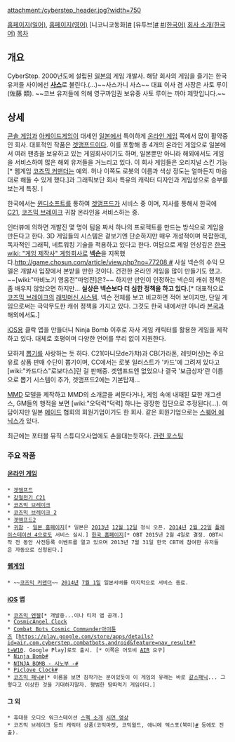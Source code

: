 attachment:/cyberstep_header.jpg?width=750

[http://secure.cyberstep.jp/ 홈페이지(일어)], [http://www.cyberstep.com/ 홈페이지(영어)]
[니코니코동화][http://ch.nicovideo.jp/channel/ch281 #]
[유투브][http://www.youtube.com/user/CosmicBreakCyberStep #] [https://www.youtube.com/user/CyberStepKR/videos #(한국어)]
[http://www.cyberstep.com/company/profile_kr.html 회사 소개(한국어)]
[[목차]]
== 개요 ==
CyberStep. 2000년도에 설립된 [[일본]]의 게임 개발사. 해당 회사의 게임을 즐기는 한국유저들 사이에선 '''[[사스]]'''로 불린다.(...)~~사스가니 사스~~
대표 이사 겸 사장은 사토 루이(佐藤 類). ~~코브 유저들에 의해 영구까임권 보유중 사토 루이는 까야 제맛입니다.~~

== 상세 ==
[[콘솔 게임]]과 [[아케이드]]게임이 대세인 [[일본]]에서 특이하게 [[온라인 게임]] 쪽에서 많이 활약중인 회사.
대표적인 작품은 [[겟앰프드]]이다. 이를 포함해 총 4개의 온라인 게임으로 일본에서 여러 팬층을 보유하고 있는 게임회사이기도 하며, 일본뿐만 아니라 해외에서도 게임을 서비스하여 많은 해외 유저들을 거느리고 있다. 이 회사 게임들은 오리지널 스킨 기능[* 웹게임 [[코즈믹 커맨더]]는 예외. 허나 이쪽도 로봇의 이름과 색상 정도는 얼마든지 마음대로 해둘 수 있게 했다.]과 그래픽보단 회사 특유의 캐릭터 디자인과 게임성으로 승부를 보는게 특징.ㅣ

한국에서는 [[윈디소프트]]를 통하여 [[겟앰프드]]가 서비스 중 이며, 지사를 통해서 한국에 [[C21]], [[코즈믹 브레이크]] 귀참 온라인을 서비스하는 중.

인터뷰에 의하면 개발진 몇 명이 팀을 짜서 하나의 프로젝트를 만드는 방식으로 게임을 만든다고 한다. 3D 게임들의 시스템은 겉보기엔 단순하지만 매우 개성적이며 복잡한데, 독자적인 그래픽, 네트워킹 기술을 적용하고 있다고 한다. 여담으로 제일 인상깊은 [[한국]] [[wiki: "게임 제작사" 게임회사]]로 '''[[넥슨]]'''을 지목했다.[[http://game.chosun.com/article/view.php?no=77208 #]] 사실 넥슨의 수익 모델은 개발사 입장에서 본받을 만한 것이다. 건전한 온라인 게임을 많이 만들기도 했고. ~~[wiki:"마비노기 영웅전"마엉전]은?~~ 하지만 만인이 인정하는 넥슨의 캐쉬 정책은 좀 배우지 않았으면 하지만… '''실상은 넥슨보다 더 심한 정책을 하고 있다.'''[* 대표적으로 [[코즈믹 브레이크]]의 [[가챠|래빗머신 시스템]]. 넥슨 전체를 보고 비교하면 적어 보이지만, 단일 게임으로써는 극악무도한 캐쉬 정책을 가지고 있다. 그것도 한국 내에서만 아니라 [[일본|본국]]과 해외에서도.]

[[iOS]]용 클락 앱을 만들더니 Ninja Bomb 이후로 자사 게임 캐릭터를 활용한 게임을 제작하고 있다. 대체로 호평이며 다양한 언어를 무리 없이 지원한다.

묘하게 [[뽑기]]를 사랑하는 듯 하다. C21(마니모de가챠)과 CB(가라폰, 레빗머신)는 주요 유료 상품 판매 수단이 뽑기이며, CC에서는 로봇 일러스트가 '카드'에 그려져 있다고 [wiki:"카드다스"로보다스]란 걸 판매중. 겟앰프드엔 없었으나 결국 '보급상자'란 이름으로 뽑기 시스템이 추가, 겟앰프드2에는 기본탑재...

[[MMD]] 모델을 제작하고 MMD의 소개글을 써둔다거나, 게임 속에 내재된 묘한 개그센스, GM들의 행적을 보면 [wiki:"오덕력"덕력] 하나는 굉장한 집단으로 추정된다(...). 여담이지만 일본 [[메이드]] 협회의 회원기업이기도 한 회사. 같은 회원기업으로는 [[스퀘어 에닉스]]가 있다.

최근에는 포터블 뮤직 스튜디오사업에도 손을대는듯하다. [http://blog.naver.com/cyberstep_ei/220167503679 관련 포스팅]

=== 주요 작품 ===
==== [[온라인 게임]] ====
 * [[겟앰프드]]
 * [[강철전기 C21]]
 * [[코즈믹 브레이크]]
 * [[코즈믹 브레이크 2]]
 * [[겟앰프드2]]
 * [[귀참]] - [http://onigiri.cyberstep.jp/ 일본 홈페이지][* 일본은 [[2013년]] [[12월 12일]] 정식 오픈. [[2014년]] [[2월 22일]] [[플레이스테이션 4]]으로도 서비스 실시.] [http://gc.cyberstep.kr/landing 한국 홈페이지][* OBT 2015년 2월 4일로 결정. OBT시작 전 동안 사전등록 이벤트를 열고 있으며 2013년 7월 31일 한국 CBT에 참여한 유저들은 자동으로 신청된다.]
==== [[웹게임]] ====
 * ~~[[코즈믹 커맨더]]~~ [[2014년]] [[7월 1일]] 일본서버를 마지막으로 서비스 종료.
==== [[iOS]] 앱 ====
 * [[코즈믹 엔젤]][* 개발중...이나 티저 앱 공개.]
 * [http://itunes.apple.com/kr/app/cosmicangel-clock/id459682822?mt=8 CosmicAngel Clock]
 * [[Combat Bots Cosmic Commander]][http://itunes.apple.com/kr/app/combat-bots-cosmic-commander/id527534706?mt=8 아이튠즈] [https://play.google.com/store/apps/details?id=air.com.cyberstep.combatbots.android&feature=nav_result#?t=W10. Google Play]로도 출시. [* 이쪽은 어도비 [[AIR]] 요구]
 * [[Ninja Bomb]][http://itunes.apple.com/kr/app/ninja-bomb/id520742944?mt=8 #]
 * [[NINJA BOMB - 시노부 -]][http://itunes.apple.com/kr/app/ninja-bomb-sinobu/id529772357?mt=8 #]
 * [[Piclove Clock]][http://itunes.apple.com/kr/app/piclove-clock/id502445697?mt=8 #]
 * [[코즈믹 패닉]][http://apps.kr.cyberstep.com/os/topic/ios/491?s= #][* 이름을 보면 짐작가는 분이있듯이 이 게임의 유래는 바로 [[갈스패닉]]... 그렇다고 이상한 것을 기대하지말자. 평범한 땅따먹기 게임이다.]

==== 그 외 ====
 * 휴대용 오디오 워크스테이션 [http://www.musicradar.com/news/tech/namm-2012-cyberstep-kdj-one-mobile-music-workstation-526270 스펙 소개] [http://www.youtube.com/watch?v=FTwgglOT6yc&feature=youtube_gdata_player 시연 영상]
 * 코즈믹 브레이크 등의 캐릭터 상품(코믹마켓, 코믹월드, 애니메 엑스포(북미)[http://www.cosmicbreak.com/info/topic/news/11069 #] 등에도 진출).
